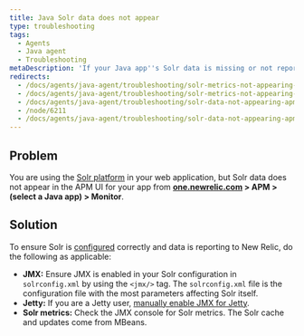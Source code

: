 ```yaml
---
title: Java Solr data does not appear
type: troubleshooting
tags:
  - Agents
  - Java agent
  - Troubleshooting
metaDescription: 'If your Java app''s Solr data is missing or not reporting to New Relic, follow these troubleshooting steps to ensure Solr is configured correctly.'
redirects:
  - /docs/agents/java-agent/troubleshooting/solr-metrics-not-appearing-solr-tab
  - /docs/agents/java-agent/troubleshooting/solr-metrics-not-appearing-apm-solr-tab
  - /docs/agents/java-agent/troubleshooting/solr-data-not-appearing-apm-solr-tab
  - /node/6211
  - /docs/agents/java-agent/troubleshooting/solr-data-not-appearing-apm-solr-tab-java
---
```


## Problem

You are using the [Solr platform](http://lucene.apache.org/solr/) in your web application, but Solr data does not appear in the APM UI for your app from **[one.newrelic.com](https://one.newrelic.com) > APM > (select a Java app) > Monitor**.

## Solution

To ensure Solr is [configured](/docs/agents/java-agent/getting-started/compatibility-requirements-java-agent#other) correctly and data is reporting to New Relic, do the following as applicable:

* **JMX:** Ensure JMX is enabled in your Solr configuration in `solrconfig.xml` by using the `<jmx/>` tag. The `solrconfig.xml` file is the configuration file with the most parameters affecting Solr itself.
* **Jetty:** If you are a Jetty user, [manually enable JMX for Jetty](https://wiki.eclipse.org/Jetty/Tutorial/JMX#Enabling_JMXConnectorServer_for_Remote_Access).
* **Solr metrics:** Check the JMX console for Solr metrics. The Solr cache and updates come from MBeans.
